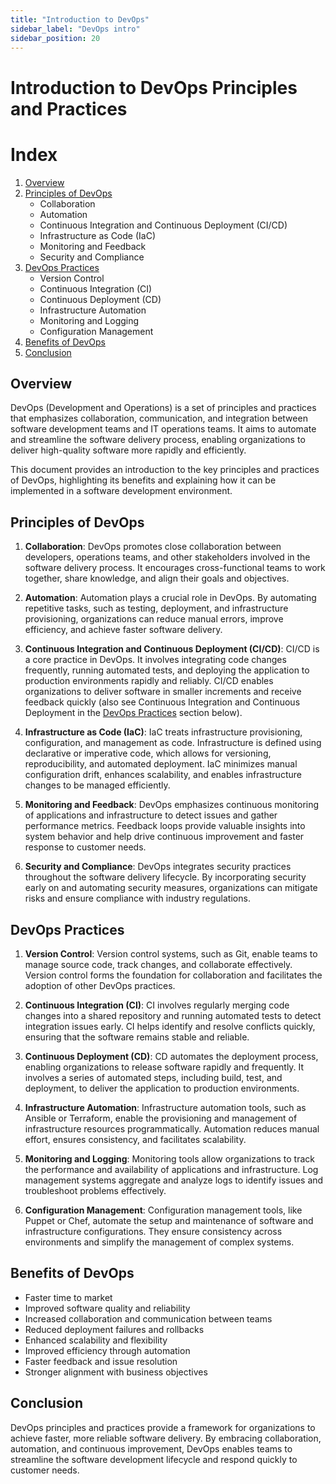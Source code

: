 ```yaml
---
title: "Introduction to DevOps"
sidebar_label: "DevOps intro"
sidebar_position: 20
---
```


# Introduction to DevOps Principles and Practices

# Index

1. [Overview](#overview)
2. [Principles of DevOps](#principles-of-devops)
   - Collaboration
   - Automation
   - Continuous Integration and Continuous Deployment (CI/CD)
   - Infrastructure as Code (IaC)
   - Monitoring and Feedback
   - Security and Compliance
3. [DevOps Practices](#devops-practices)
   - Version Control
   - Continuous Integration (CI)
   - Continuous Deployment (CD)
   - Infrastructure Automation
   - Monitoring and Logging
   - Configuration Management
4. [Benefits of DevOps](#benefits-of-devops)
5. [Conclusion](#conclusion)

## Overview

DevOps (Development and Operations) is a set of principles and practices that emphasizes collaboration, communication, and integration between software development teams and IT operations teams. It aims to automate and streamline the software delivery process, enabling organizations to deliver high-quality software more rapidly and efficiently.

This document provides an introduction to the key principles and practices of DevOps, highlighting its benefits and explaining how it can be implemented in a software development environment.

## Principles of DevOps

1. **Collaboration**: DevOps promotes close collaboration between developers, operations teams, and other stakeholders involved in the software delivery process. It encourages cross-functional teams to work together, share knowledge, and align their goals and objectives.

2. **Automation**: Automation plays a crucial role in DevOps. By automating repetitive tasks, such as testing, deployment, and infrastructure provisioning, organizations can reduce manual errors, improve efficiency, and achieve faster software delivery.

3. **Continuous Integration and Continuous Deployment (CI/CD)**: CI/CD is a core practice in DevOps. It involves integrating code changes frequently, running automated tests, and deploying the application to production environments rapidly and reliably. CI/CD enables organizations to deliver software in smaller increments and receive feedback quickly (also see Continuous Integration and Continuous Deployment in the [DevOps Practices](#devops-practices) section below).

4. **Infrastructure as Code (IaC)**: IaC treats infrastructure provisioning, configuration, and management as code. Infrastructure is defined using declarative or imperative code, which allows for versioning, reproducibility, and automated deployment. IaC minimizes manual configuration drift, enhances scalability, and enables infrastructure changes to be managed efficiently.

5. **Monitoring and Feedback**: DevOps emphasizes continuous monitoring of applications and infrastructure to detect issues and gather performance metrics. Feedback loops provide valuable insights into system behavior and help drive continuous improvement and faster response to customer needs.

6. **Security and Compliance**: DevOps integrates security practices throughout the software delivery lifecycle. By incorporating security early on and automating security measures, organizations can mitigate risks and ensure compliance with industry regulations.

## DevOps Practices

1. **Version Control**: Version control systems, such as Git, enable teams to manage source code, track changes, and collaborate effectively. Version control forms the foundation for collaboration and facilitates the adoption of other DevOps practices.

2. **Continuous Integration (CI)**: CI involves regularly merging code changes into a shared repository and running automated tests to detect integration issues early. CI helps identify and resolve conflicts quickly, ensuring that the software remains stable and reliable.

3. **Continuous Deployment (CD)**: CD automates the deployment process, enabling organizations to release software rapidly and frequently. It involves a series of automated steps, including build, test, and deployment, to deliver the application to production environments.

4. **Infrastructure Automation**: Infrastructure automation tools, such as Ansible or Terraform, enable the provisioning and management of infrastructure resources programmatically. Automation reduces manual effort, ensures consistency, and facilitates scalability.

5. **Monitoring and Logging**: Monitoring tools allow organizations to track the performance and availability of applications and infrastructure. Log management systems aggregate and analyze logs to identify issues and troubleshoot problems effectively.

6. **Configuration Management**: Configuration management tools, like Puppet or Chef, automate the setup and maintenance of software and infrastructure configurations. They ensure consistency across environments and simplify the management of complex systems.

## Benefits of DevOps

- Faster time to market
- Improved software quality and reliability
- Increased collaboration and communication between teams
- Reduced deployment failures and rollbacks
- Enhanced scalability and flexibility
- Improved efficiency through automation
- Faster feedback and issue resolution
- Stronger alignment with business objectives

## Conclusion

DevOps principles and practices provide a framework for organizations to achieve faster, more reliable software delivery. By embracing collaboration, automation, and continuous improvement, DevOps enables teams to streamline the software development lifecycle and respond quickly to customer needs.
